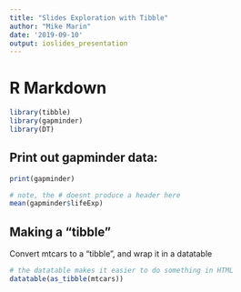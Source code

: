 ```yaml
---
title: "Slides Exploration with Tibble"
author: "Mike Marin"
date: '2019-09-10'
output: ioslides_presentation
---
```


# R Markdown

```r
library(tibble)
library(gapminder)
library(DT)
```


## Print out gapminder data:

```r
print(gapminder)
```

<!-- this is a comment that wont show -->

```r
# note, the # doesnt produce a header here
mean(gapminder$lifeExp)
```

## Making a "tibble"

Convert mtcars to a "tibble", and wrap it in a datatable

```r
# the datatable makes it easier to do something in HTML
datatable(as_tibble(mtcars))
```


